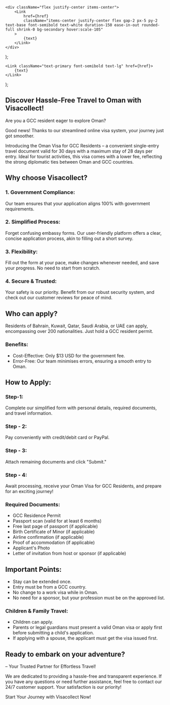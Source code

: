    <div className="flex justify-center items-center">
        <Link
            href={href}
            className="items-center justify-center flex gap-2 px-5 py-2 text-base font-semibold text-white duration-150 ease-in-out rounded-full shrink-0 bg-secondary hover:scale-105"
        >
            {text}
        </Link>
    </div>
);

    <Link className="text-primary font-semibold text-lg" href={href}>
        {text}
    </Link>
);

## Discover Hassle-Free Travel to Oman with Visacollect!

Are you a GCC resident eager to explore Oman?

Good news! Thanks to our streamlined online visa system, your journey just got smoother.

Introducing the Oman Visa for GCC Residents – a convenient single-entry travel document valid for 30 days with a maximum stay of 28 days per entry. Ideal for tourist activities, this visa comes with a lower fee, reflecting the strong diplomatic ties between Oman and GCC countries.

## Why choose Visacollect?

### 1. Government Compliance:

Our team ensures that your application aligns 100% with government requirements.

### 2. Simplified Process:

Forget confusing embassy forms. Our user-friendly platform offers a clear, concise application process, akin to filling out a short survey.

### 3. Flexibility:

Fill out the form at your pace, make changes whenever needed, and save your progress. No need to start from scratch.

### 4. Secure & Trusted:

Your safety is our priority. Benefit from our robust security system, and check out our customer reviews for peace of mind.

## Who can apply?

Residents of Bahrain, Kuwait, Qatar, Saudi Arabia, or UAE can apply, encompassing over 200 nationalities. Just hold a GCC resident permit.

### Benefits:

-   Cost-Effective: Only $13 USD for the government fee.
-   Error-Free: Our team minimises errors, ensuring a smooth entry to Oman.

## How to Apply:

### Step-1:

Complete our simplified form with personal details, required documents, and travel information.

### Step - 2:

Pay conveniently with credit/debit card or PayPal.

### Step - 3:

Attach remaining documents and click "Submit."

### Step - 4:

Await processing, receive your Oman Visa for GCC Residents, and prepare for an exciting journey!

### Required Documents:

-   GCC Residence Permit
-   Passport scan (valid for at least 6 months)
-   Free last page of passport (if applicable)
-   Birth Certificate of Minor (if applicable)
-   Airline confirmation (if applicable)
-   Proof of accommodation (if applicable)
-   Applicant's Photo
-   Letter of invitation from host or sponsor (if applicable)

## Important Points:

-   Stay can be extended once.
-   Entry must be from a GCC country.
-   No change to a work visa while in Oman.
-   No need for a sponsor, but your profession must be on the approved list.

### Children & Family Travel:

-   Children can apply.
-   Parents or legal guardians must present a valid Oman visa or apply first before submitting a child's application.
-   If applying with a spouse, the applicant must get the visa issued first.

## Ready to embark on your adventure?

<LinkText text="Apply now with Visacollect" href="/" /> – Your Trusted Partner for
Effortless Travel!

We are dedicated to providing a hassle-free and transparent experience. If you have any questions or need further assistance, feel free to contact our 24/7 customer support. Your satisfaction is our priority!

Start Your Journey with Visacollect Now!
